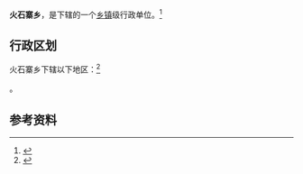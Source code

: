 {{中国乡级行政区|64/04/22/215/000}}

'''火石寨乡'''，是{{PRC admin/fullname|64/04/22/215/000|3}}下辖的一个[[乡镇|乡镇]]级行政单位。<ref>{{PRC admin/ref sgc|{{PRC admin/parent|64/04/22/215/000}}}}</ref>

== 行政区划 ==

火石寨乡下辖以下地区：<ref>{{PRC admin/ref sgc|64/04/22/215/000}}</ref>

{{PRC admin/children|64/04/22/215/000}}。

== 参考资料 ==

{{reflist}}

{{行政区划小作品}}
{{PRC admin/navcat|64/04/22/215/000}}